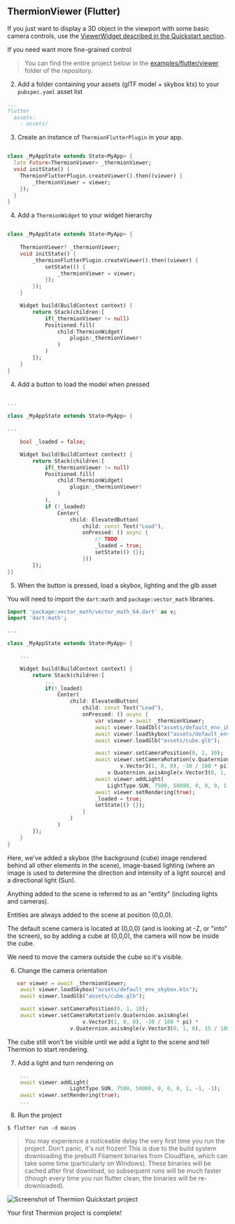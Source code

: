 ## ThermionViewer (Flutter)

If you just want to display a 3D object in the viewport with some basic camera controls, use the [ViewerWidget described in the Quickstart section](./quickstart).

If you need want more fine-grained control 

> You can find the entire project below in the [examples/flutter/viewer](https://github.com/nmfisher/thermion/tree/master/examples/flutter/viewer) folder of the repository.





2. Add a folder containing your assets (glTF model + skybox ktx) to your `pubspec.yaml` asset list

```yaml
...
flutter
  assets:
    - assets/
```

3. Create an instance of `ThermionFlutterPlugin` in your app.

```dart

class _MyAppState extends State<MyApp> {
  late Future<ThermionViewer> _thermionViewer;
  void initState() {    
    ThermionFlutterPlugin.createViewer().then((viewer) {
        _thermionViewer = viewer;
    });
  }
}

```


4. Add a `ThermionWidget` to your widget hierarchy 

```dart

class _MyAppState extends State<MyApp> {
    
    ThermionViewer? _thermionViewer;
    void initState() {    
        _thermionFlutterPlugin.createViewer().then((viewer) {
            setState(() {
                _thermionViewer = viewer;
            });
        });
    }    

    Widget build(BuildContext context) {
        return Stack(children:[
            if(_thermionViewer != null)
            Positioned.fill(
                child:ThermionWidget(
                    plugin:_thermionViewer!
                ) 
            )
        ]);  
    }
}

```

4. Add a button to load the model when pressed

```dart

...

class _MyAppState extends State<MyApp> {
    
...
    
    bool _loaded = false;

    Widget build(BuildContext context) {
        return Stack(children:[
            if(_thermionViewer != null)
            Positioned.fill(
                child:ThermionWidget(
                    plugin:_thermionViewer!
                ) 
            ),
            if (!_loaded)
                Center(
                    child: ElevatedButton(
                        child: const Text("Load"),
                        onPressed: () async {
                            // TODO 
                            _loaded = true;
                            setState(() {});
                        }))
        ]);  
}}
```

5. When the button is pressed, load a skybox, lighting and the glb asset

You will need to import the `dart:math` and `package:vector_math` libraries.

```dart
import 'package:vector_math/vector_math_64.dart' as v;
import 'dart:math';

...

class _MyAppState extends State<MyApp> {

    ...

    Widget build(BuildContext context) {
        return Stack(children:[
            ...
            if(!_loaded)
                Center(
                    child: ElevatedButton(
                        child: const Text("Load"),
                        onPressed: () async {
                            var viewer = await _thermionViewer;
                            await viewer.loadIbl("assets/default_env_ibl.ktx");
                            await viewer.loadSkybox("assets/default_env_skybox.ktx");
                            await viewer.loadGlb("assets/cube.glb");

                            await viewer.setCameraPosition(0, 1, 10);
                            await viewer.setCameraRotation(v.Quaternion.axisAngle(
                                    v.Vector3(1, 0, 0), -30 / 180 * pi) *
                                v.Quaternion.axisAngle(v.Vector3(0, 1, 0), 15 / 180 * pi));
                            await viewer.addLight(
                                LightType.SUN, 7500, 50000, 0, 0, 0, 1, -1, -1);
                            await viewer.setRendering(true);
                            _loaded = true;
                            setState(() {});
                        }
                    )
                )
        ]);
    }
}
```           

Here, we've added a skybox (the background (cube) image rendered behind all other elements in the scene), image-based lighting (where an image is used to determine the direction and intensity of a light source) and a directional light (Sun).

Anything added to the scene is referred to as an "entity" (including lights and cameras).

Entities are always added to the scene at position (0,0,0).

The default scene camera is located at (0,0,0) (and is looking at -Z, or "into" the screen), so by adding a cube at (0,0,0), the camera will now be inside the cube. 

We need to move the camera outside the cube so it's visible. 

6. Change the camera orientation
```dart
   var viewer = await _thermionViewer;
    await viewer.loadSkybox("assets/default_env_skybox.ktx");
    await viewer.loadGlb("assets/cube.glb");

    await viewer.setCameraPosition(0, 1, 10);
    await viewer.setCameraRotation(v.Quaternion.axisAngle(
                        v.Vector3(1, 0, 0), -30 / 180 * pi) *
                    v.Quaternion.axisAngle(v.Vector3(0, 1, 0), 15 / 180 * pi));
```

The cube still won't be visible until we add a light to the scene and tell Thermion to start rendering.

7. Add a light and turn rendering on
```dart 
    ...
    await viewer.addLight(
                    LightType.SUN, 7500, 50000, 0, 0, 0, 1, -1, -1);
    await viewer.setRendering(true);
    ...
````

8. Run the project
```
$ flutter run -d macos
```

> You may experience a noticeable delay the very first time you run the project. Don't panic, it's not frozen! This is due to the build system downloading the prebuilt Filament binaries from Cloudflare, which can take some time (particularly on Windows). These binaries will be cached after first download, so subsequent runs will be much faster (though every time you run flutter clean, the binaries will be re-downloaded).

![Screenshot of Thermion Quickstart project](images/thermion_sample_project.png)

Your first Thermion project is complete!
